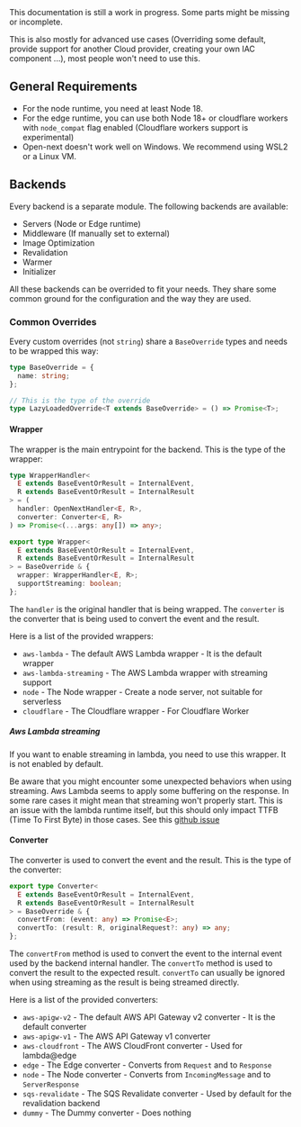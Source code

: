 
<Callout>
  This documentation is still a work in progress. Some parts might be missing or incomplete.

This is also mostly for advanced use cases (Overriding some default, provide support for another Cloud provider, creating your own IAC component ...), most people won't need to use this.

</Callout>

## General Requirements

- For the node runtime, you need at least Node 18.
- For the edge runtime, you can use both Node 18+ or cloudflare workers with `node_compat` flag enabled (Cloudflare workers support is experimental)
- Open-next doesn't work well on Windows. We recommend using WSL2 or a Linux VM.

## Backends

Every backend is a separate module. The following backends are available:

- Servers (Node or Edge runtime)
- Middleware (If manually set to external)
- Image Optimization
- Revalidation
- Warmer
- Initializer

All these backends can be overrided to fit your needs. They share some common ground for the configuration and the way they are used.

### Common Overrides

Every custom overrides (not `string`) share a `BaseOverride` types and needs to be wrapped this way:

```typescript
type BaseOverride = {
  name: string;
};

// This is the type of the override
type LazyLoadedOverride<T extends BaseOverride> = () => Promise<T>;
```

#### Wrapper

The wrapper is the main entrypoint for the backend. This is the type of the wrapper:

```typescript
type WrapperHandler<
  E extends BaseEventOrResult = InternalEvent,
  R extends BaseEventOrResult = InternalResult
> = (
  handler: OpenNextHandler<E, R>,
  converter: Converter<E, R>
) => Promise<(...args: any[]) => any>;

export type Wrapper<
  E extends BaseEventOrResult = InternalEvent,
  R extends BaseEventOrResult = InternalResult
> = BaseOverride & {
  wrapper: WrapperHandler<E, R>;
  supportStreaming: boolean;
};
```

The `handler` is the original handler that is being wrapped. The `converter` is the converter that is being used to convert the event and the result.

Here is a list of the provided wrappers:

- `aws-lambda` - The default AWS Lambda wrapper - It is the default wrapper
- `aws-lambda-streaming` - The AWS Lambda wrapper with streaming support
- `node` - The Node wrapper - Create a node server, not suitable for serverless
- `cloudflare` - The Cloudflare wrapper - For Cloudflare Worker

##### Aws Lambda streaming

If you want to enable streaming in lambda, you need to use this wrapper. It is not enabled by default.

Be aware that you might encounter some unexpected behaviors when using streaming. Aws Lambda seems to apply some buffering on the response. In some rare cases it might mean that streaming won't properly start. This is an issue with the lambda runtime itself, but this should only impact TTFB (Time To First Byte) in those cases. See this [github issue](https://github.com/aws/aws-lambda-nodejs-runtime-interface-client/issues/94)

#### Converter

The converter is used to convert the event and the result. This is the type of the converter:

```typescript
export type Converter<
  E extends BaseEventOrResult = InternalEvent,
  R extends BaseEventOrResult = InternalResult
> = BaseOverride & {
  convertFrom: (event: any) => Promise<E>;
  convertTo: (result: R, originalRequest?: any) => any;
};
```

The `convertFrom` method is used to convert the event to the internal event used by the backend internal handler. The `convertTo` method is used to convert the result to the expected result.
`convertTo` can usually be ignored when using streaming as the result is being streamed directly.

Here is a list of the provided converters:

- `aws-apigw-v2` - The default AWS API Gateway v2 converter - It is the default converter
- `aws-apigw-v1` - The AWS API Gateway v1 converter
- `aws-cloudfront` - The AWS CloudFront converter - Used for lambda@edge
- `edge` - The Edge converter - Converts from `Request` and to `Response`
- `node` - The Node converter - Converts from `IncomingMessage` and to `ServerResponse`
- `sqs-revalidate` - The SQS Revalidate converter - Used by default for the revalidation backend
- `dummy` - The Dummy converter - Does nothing
